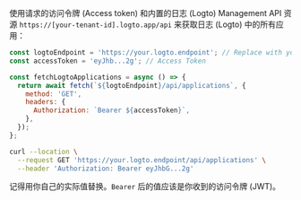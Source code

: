 
使用请求的访问令牌 (Access token) 和内置的日志 (Logto) Management API 资源 `https://[your-tenant-id].logto.app/api` 来获取日志 (Logto) 中的所有应用：

<Tabs>
<TabItem value="Node.js" label="Node.js">

```js
const logtoEndpoint = 'https://your.logto.endpoint'; // Replace with your Logto endpoint
const accessToken = 'eyJhb...2g'; // Access Token

const fetchLogtoApplications = async () => {
  return await fetch(`${logtoEndpoint}/api/applications`, {
    method: 'GET',
    headers: {
      Authorization: `Bearer ${accessToken}`,
    },
  });
};
```

</TabItem>

<TabItem value="cURL" label="cURL">

```bash
curl --location \
  --request GET 'https://your.logto.endpoint/api/applications' \
  --header 'Authorization: Bearer eyJhbG...2g'
```

记得用你自己的实际值替换。`Bearer` 后的值应该是你收到的访问令牌 (JWT)。

</TabItem>

</Tabs>
